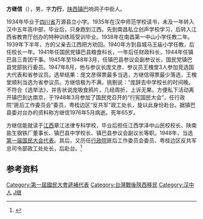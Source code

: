 '''方继信'''（{{bd|1913年||1976年|5月2日|catIdx=Fang方}}），男，字'''力行'''，[[陕西|陕西]][[镇巴|镇巴]]响洞子中街人。

1934年毕业于[[四川省|四川省]]万源县立小学。1935年在汉中师范学校读书，未及一年转入汉中五年高中部，毕业后，只身跑到江西。先到南昌私立创声学校学习，后转入江西省教育厅创办的特种训练班受训毕业。1938年在南昌第一中山小学任教二年。1939年下半年，方的父亲去江西把方劝回。1940年方到县城马王庙小学任教，后任校长一年。1941年任国民党镇巴县粮食科长，一年后任财政科长，1944年任镇巴县三青团干事。1945年至1948年3月，任镇巴县参议会副参议长，国民党镇巴县党部执行委员。1947年8月，他与参议长庞文彦、参议员王槐堂3人参加竞选国大代表和省参议员。选举结果：庞文彦得票最多当选，方继信得票最少落选，王槐堂顺利当选为省参议员。方继信极为不满，挑剔说：“庞辞去中学校长的时间晚，不符合《选举法》，并告状说庞吸食鸦片，几经周折，上诉无果。方便私下活动离开镇巴到达南京，于1948年3月参加了国民党召开的“行宪国民大会”，任行政院“匪后工作委员会”委员，粤桂边区“反共军”政工处长，旋以此身份赴台。据镇巴县委对台办的资料称方继信1976年5月病逝。死年65岁。

方继信能就读于[[江西|江西]]章江法律专科学校，毕业后担任江西学泽中山民校校长、陕南盐生钢铁厂董事长、镇巴县中学校长、镇巴县参议会副议长等职。1948年，当选[[第一届国民大会代表|第一届国民大会代表]]。其后，又历任[[行政院|行政院]]匪后工作委员会委员、粤桂边区反共军总司令部政工处处长，后赴台。<ref name="kmt">{{cite book|title=《中国国民党百年人物全书》|publisher=团结出版社|year=2005}}</ref>

== 参考资料 ==
{{reflist}}
{{中国政治人物小作品}}
{{DEFAULTSORT:Fang方}}
[[Category:第一屆國民大會遞補代表|Category:第一屆國民大會遞補代表]]
[[Category:台灣戰後陝西移民|Category:台灣戰後陝西移民]]
[[Category:汉中人|Category:汉中人]]
[[Category:方姓|J继]]